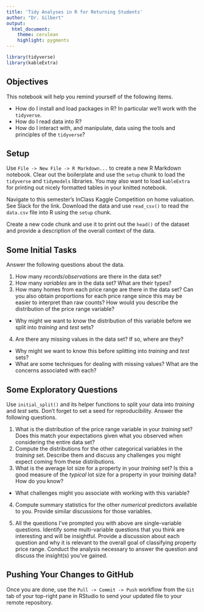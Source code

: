 ```yaml
---
title: 'Tidy Analyses in R for Returning Students'
author: "Dr. Gilbert"
output:
  html_document:
    theme: cerulean
    highlight: pygments
---
```


```r
library(tidyverse)
library(kableExtra)
```

## Objectives

This notebook will help you remind yourself of the following items.

  + How do I install and load packages in R? In particular we'll work with the `tidyverse`.
  + How do I read data into R?
  + How do I interact with, and manipulate, data using the tools and principles of the `tidyverse`?
  
## Setup

Use `File -> New File -> R Markdown...` to create a new R Markdown notebook. Clear out the boilerplate and use the `setup` chunk to load the `tidyverse` and `tidymodels` libraries. You may also want to load `kableExtra` for printing out nicely formatted tables in your knitted notebook.

Navigate to this semester's InClass Kaggle Competition on home valuation. See Slack for the link. Download the data and use `read_csv()` to read the `data.csv` file into R using the `setup` chunk.

Create a new code chunk and use it to print out the `head()` of the dataset and provide a description of the overall context of the data.
  
## Some Initial Tasks

Answer the following questions about the data.

1. How many *records*/*observations* are there in the data set?
2. How many *variables* are in the data set? What are their types?
3. How many homes from each price range are there in the data set? Can you also obtain proportions for each price range since this may be easier to interpret than raw counts? How would you describe the distribution of the price range variable?
  
  + Why might we want to know the distribution of this variable before we split into *training* and *test* sets?

4. Are there any missing values in the data set? If so, where are they? 
  
  + Why might we want to know this before splitting into *training* and *test* sets?
  + What are some techniques for dealing with missing values? What are the concerns associated with each?

## Some Exploratory Questions

Use `initial_split()` and its helper functions to split your data into *training* and *test* sets. Don't forget to set a seed for reproducibility. Answer the following questions.

1. What is the distribution of the price range variable in your *training* set? Does this match your expectations given what you observed when considering the entire data set?
2. Compute the distributions for the other categorical variables in the *training* set. Describe them and discuss any challenges you might expect coming from these distributions.
3. What is the average lot size for a property in your *training* set? Is this a good measure of the *typical* lot size for a property in your *training* data? How do you know?

  + What challenges might you associate with working with this variable?

4. Compute summary statistics for the other *numerical* predictors available to you. Provide similar discussions for those variables.

5. All the questions I've prompted you with above are single-variable questions. Identify some multi-variable questions that you think are interesting and will be insightful. Provide a discussion about each question and why it is relevant to the overall goal of classifying property price range. Conduct the analysis necessary to answer the question and discuss the insight(s) you've gained.

## Pushing Your Changes to GitHub

Once you are done, use the `Pull -> Commit -> Push` workflow from the `Git` tab of your top-right pane in RStudio to send your updated file to your remote repository.